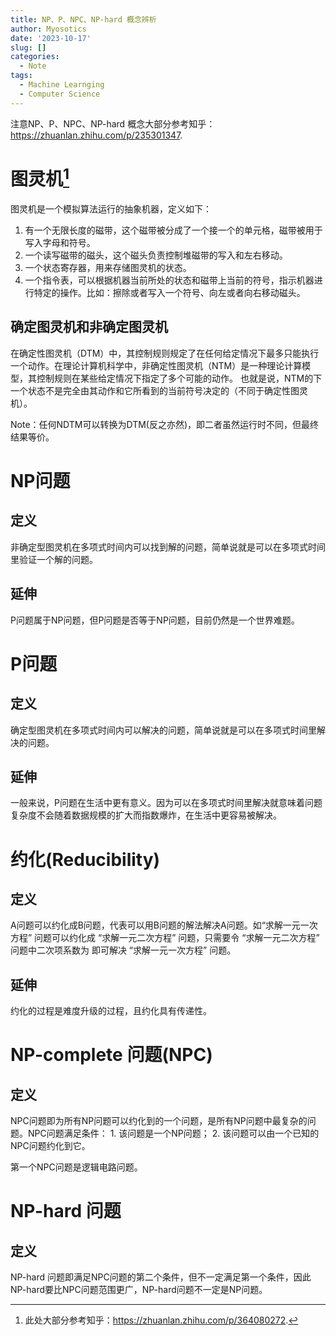 ```yaml
---
title: NP、P、NPC、NP-hard 概念辨析
author: Myosotics
date: '2023-10-17'
slug: []
categories:
  - Note
tags:
  - Machine Learnging
  - Computer Science
---
```


注意NP、P、NPC、NP-hard 概念大部分参考知乎：<https://zhuanlan.zhihu.com/p/235301347>.

# 图灵机[^1]

[^1]: 此处大部分参考知乎：<https://zhuanlan.zhihu.com/p/364080272>.

图灵机是一个模拟算法运行的抽象机器，定义如下：

1. 有一个无限长度的磁带，这个磁带被分成了一个接一个的单元格，磁带被用于写入字母和符号。
2. 一个读写磁带的磁头，这个磁头负责控制堆磁带的写入和左右移动。
3. 一个状态寄存器，用来存储图灵机的状态。
4. 一个指令表，可以根据机器当前所处的状态和磁带上当前的符号，指示机器进行特定的操作。比如：擦除或者写入一个符号、向左或者向右移动磁头。

## 确定图灵机和非确定图灵机

在确定性图灵机（DTM）中，其控制规则规定了在任何给定情况下最多只能执行一个动作。在理论计算机科学中，非确定性图灵机（NTM）是一种理论计算模型，其控制规则在某些给定情况下指定了多个可能的动作。 也就是说，NTM的下一个状态不是完全由其动作和它所看到的当前符号决定的（不同于确定性图灵机）。

Note：任何NDTM可以转换为DTM(反之亦然)，即二者虽然运行时不同，但最终结果等价。

# NP问题

## 定义

非确定型图灵机在多项式时间内可以找到解的问题，简单说就是可以在多项式时间里验证一个解的问题。

## 延伸

P问题属于NP问题，但P问题是否等于NP问题，目前仍然是一个世界难题。

# P问题

## 定义

确定型图灵机在多项式时间内可以解决的问题，简单说就是可以在多项式时间里解决的问题。

## 延伸

一般来说，P问题在生活中更有意义。因为可以在多项式时间里解决就意味着问题复杂度不会随着数据规模的扩大而指数爆炸，在生活中更容易被解决。

# 约化(Reducibility)

## 定义

A问题可以约化成B问题，代表可以用B问题的解法解决A问题。如“求解一元一次方程” 问题可以约化成 “求解一元二次方程” 问题，只需要令 “求解一元二次方程” 问题中二次项系数为 
 即可解决 “求解一元一次方程” 问题。

## 延伸

约化的过程是难度升级的过程，且约化具有传递性。

# NP-complete 问题(NPC)

## 定义

NPC问题即为所有NP问题可以约化到的一个问题，是所有NP问题中最复杂的问题。NPC问题满足条件：
1. 该问题是一个NP问题；
2. 该问题可以由一个已知的NPC问题约化到它。

第一个NPC问题是逻辑电路问题。

# NP-hard 问题

## 定义

NP-hard 问题即满足NPC问题的第二个条件，但不一定满足第一个条件，因此NP-hard要比NPC问题范围更广，NP-hard问题不一定是NP问题。





